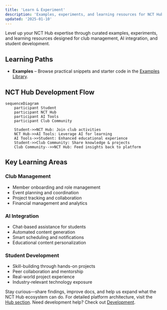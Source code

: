 ```yaml
---
title: 'Learn & Experiment'
description: 'Examples, experiments, and learning resources for NCT Hub development and AI integration.'
updated: '2025-01-10'
---
```


Level up your NCT Hub expertise through curated examples, experiments, and learning resources designed for club management, AI integration, and student development.

## Learning Paths

- **Examples** – Browse practical snippets and starter code in the [Examples Library](/learn/examples/index).

## NCT Hub Development Flow

```mermaid
sequenceDiagram
    participant Student
    participant NCT Hub
    participant AI Tools
    participant Club Community

    Student->>NCT Hub: Join club activities
    NCT Hub->>AI Tools: Leverage AI for learning
    AI Tools->>Student: Enhanced educational experience
    Student->>Club Community: Share knowledge & projects
    Club Community-->>NCT Hub: Feed insights back to platform
```

## Key Learning Areas

### Club Management

- Member onboarding and role management
- Event planning and coordination
- Project tracking and collaboration
- Financial management and analytics

### AI Integration

- Chat-based assistance for students
- Automated content generation
- Smart scheduling and notifications
- Educational content personalization

### Student Development

- Skill-building through hands-on projects
- Peer collaboration and mentorship
- Real-world project experience
- Industry-relevant technology exposure

Stay curious—share findings, improve docs, and help us expand what the NCT Hub ecosystem can do. For detailed platform architecture, visit the [Hub section](/platform/index). Need development help? Check out [Development](/development).

